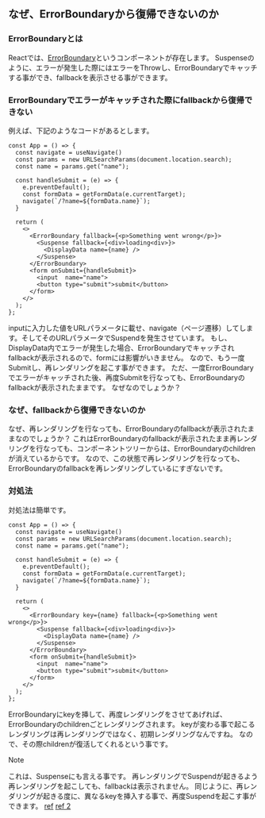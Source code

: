 ## なぜ、ErrorBoundaryから復帰できないのか
  

### ErrorBoundaryとは
Reactでは、[ErrorBoundary](https://ja.react.dev/reference/react/Component#catching-rendering-errors-with-an-error-boundary)というコンポーネントが存在します。
Suspenseのように、エラーが発生した際にはエラーをThrowし、ErrorBoundaryでキャッチする事ができ、fallbackを表示させる事ができます。

### ErrorBoundaryでエラーがキャッチされた際にfallbackから復帰できない
例えば、下記のようなコードがあるとします。
```tsx
const App = () => {
  const navigate = useNavigate()
  const params = new URLSearchParams(document.location.search);
  const name = params.get("name"); 

  const handleSubmit = (e) => {
    e.preventDefault();
    const formData = getFormData(e.currentTarget);
    navigate(`/?name=${formData.name}`);
  }

  return (
    <>
      <ErrorBoundary fallback={<p>Something went wrong</p>}>
        <Suspense fallback={<div>loading<div>}>
          <DisplayData name={name} />
        </Suspense>
      </ErrorBoundary>
      <form onSubmit={handleSubmit}>        
        <input  name="name">
        <button type="submit">submit</button>
      </form>
    </>
  );
};
```
inputに入力した値をURLパラメータに載せ、navigate（ページ遷移）してします。そしてそのURLパラメータでSuspendを発生させています。
もし、DisplayData内でエラーが発生した場合、ErrorBoundaryでキャッチされfallbackが表示されるので、formには影響がいきません。
なので、もう一度Submitし、再レンダリングを起こす事ができます。
ただ、一度ErrorBoundaryでエラーがキャッチされた後、再度Submitを行なっても、ErrorBoundaryのfallbackが表示されたままです。
なぜなのでしょうか？

### なぜ、fallbackから復帰できないのか
なぜ、再レンダリングを行なっても、ErrorBoundaryのfallbackが表示されたままなのでしょうか？
これはErrorBoundaryのfallbackが表示されたまま再レンダリングを行なっても、コンポーネントツリーからは、ErrorBoundaryのchildrenが消えているからです。
なので、この状態で再レンダリングを行なっても、ErrorBoundaryのfallbackを再レンダリングしているにすぎないです。

### 対処法
対処法は簡単です。
```tsx
const App = () => {
  const navigate = useNavigate()
  const params = new URLSearchParams(document.location.search);
  const name = params.get("name"); 

  const handleSubmit = (e) => {
    e.preventDefault();
    const formData = getFormData(e.currentTarget);
    navigate(`/?name=${formData.name}`);
  }

  return (
    <>
      <ErrorBoundary key={name} fallback={<p>Something went wrong</p>}>
        <Suspense fallback={<div>loading<div>}>
          <DisplayData name={name} />
        </Suspense>
      </ErrorBoundary>
      <form onSubmit={handleSubmit}>        
        <input  name="name">
        <button type="submit">submit</button>
      </form>
    </>
  );
};
```
ErrorBoundaryにkeyを挿して、再度レンダリングをさせてあげれば、ErrorBoundaryのchildrenごとレンダリングされます。
keyが変わる事で起こるレンダリングは再レンダリングではなく、初期レンダリングなんですね。
なので、その際childrenが復活してくれるという事です。

> [!NOTE]
> これは、Suspenseにも言える事です。
> 再レンダリングでSuspendが起きるよう再レンダリングを起こしても、fallbackは表示されません。
> 同じように、再レンダリングが起きる度に、異なるkeyを挿入する事で、再度Suspendを起こす事ができます。
> [ref](https://ja.react.dev/reference/react/Suspense#resetting-suspense-boundaries-on-navigation)
> [ref 2](https://x.com/asidorenko_/status/1712523853207847241)



